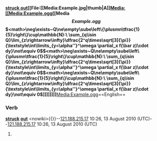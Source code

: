 '''''{{subst:struck out}}''[[[[#English|struck out]][[File:[[Media:Example.jpg|thumb|A '''''']][[Media:[[Media:Example.ogg]][[Media:<math>Example.ogg</math><math><math>\neg\exists~Q\ne\empty\sube\left\{\plusmn\tfrac{1}{5}\right\}\cup\mathbb{N}:\ \sum_{q\isin Q}\lim_{z\rightarrow\infty}\dfrac{2^q\times\sqrt[3]{\pi}}{\textstyle\int\limits_{y=\alpha''}^\omega \partial_x f(\bar z)\cdot dy}\not\equiv 0</math><math><math>\neg\exists~Q\ne\empty\sube\left\{\plusmn\tfrac{1}{5}\right\}\cup\mathbb{N}:\ \sum_{q\isin Q}\lim_{z\rightarrow\infty}\dfrac{2^q\times\sqrt[3]{\pi}}{\textstyle\int\limits_{y=\alpha''}^\omega \partial_x f(\bar z)\cdot dy}\not\equiv 0</math><math><math>\neg\exists~Q\ne\empty\sube\left\{\plusmn\tfrac{1}{5}\right\}\cup\mathbb{N}:\ \sum_{q\isin Q}\lim_{z\rightarrow\infty}\dfrac{2^q\times\sqrt[3]{\pi}}{\textstyle\int\limits_{y=\alpha''}^\omega \partial_x f(\bar z)\cdot dy}\not\equiv 0</math></math></math></math>]]]]]]]]'''[[Media:Example.ogg]]==English==

===Verb===
'''[[struck]] [[out]]'''
<nowiki><nowiki>{{}}</nowiki>--[[Special:Contributions/121.188.215.17|121.188.215.17]] 10:26, 13 August 2010 (UTC)--[[Special:Contributions/121.188.215.17|121.188.215.17]] 10:26, 13 August 2010 (UTC)</nowiki>
# {{past of|[[strike out]]}}